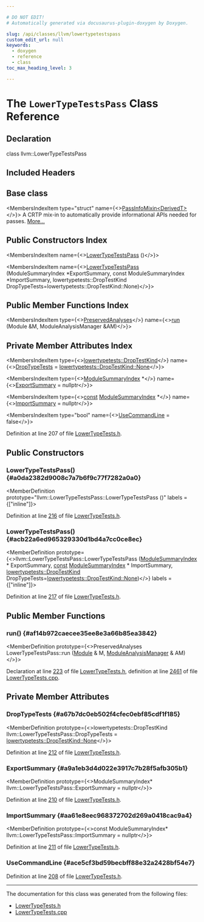 ```yaml
---

# DO NOT EDIT!
# Automatically generated via docusaurus-plugin-doxygen by Doxygen.

slug: /api/classes/llvm/lowertypetestspass
custom_edit_url: null
keywords:
  - doxygen
  - reference
  - class
toc_max_heading_level: 3

---
```





# The `LowerTypeTestsPass` Class Reference

<DoxygenPage pluginConfig={pluginConfig}>



## Declaration

<CodeBlock>class llvm::LowerTypeTestsPass</CodeBlock>

## Included Headers

<IncludesList>
<IncludesListItem
  filePath="llvm/Transforms/IPO/LowerTypeTests.h"
  permalink="/docs/api/files/include/include/llvm/include/llvm/transforms/include/llvm/transforms/ipo/lowertypetests-h"
  isLocal="true" />
</IncludesList>

## Base class

<MembersIndex>

<MembersIndexItem
  type="struct"
  name={<><a href="/docs/api/structs/llvm/passinfomixin">PassInfoMixin&lt;DerivedT&gt;</a></>}>
A CRTP mix-in to automatically provide informational APIs needed for passes. <a href="/docs/api/structs/llvm/passinfomixin/#details">More...</a>
</MembersIndexItem>

</MembersIndex>

## Public Constructors Index

<MembersIndex>

<MembersIndexItem
  name={<><a href="#a0da2382d9008c7a7b6f9c77f7282a0a0">LowerTypeTestsPass</a> ()</>}>
</MembersIndexItem>

<MembersIndexItem
  name={<><a href="#acb22a6ed965329330d1bd4a7cc0ce8ec">LowerTypeTestsPass</a> (ModuleSummaryIndex &#42;ExportSummary, const ModuleSummaryIndex &#42;ImportSummary, lowertypetests::DropTestKind DropTypeTests=lowertypetests::DropTestKind::None)</>}>
</MembersIndexItem>

</MembersIndex>

## Public Member Functions Index

<MembersIndex>

<MembersIndexItem
  type={<><a href="/docs/api/classes/llvm/preservedanalyses">PreservedAnalyses</a></>}
  name={<><a href="#af14b972caecee35ee8e3a66b85ea3842">run</a> (Module &amp;M, ModuleAnalysisManager &amp;AM)</>}>
</MembersIndexItem>

</MembersIndex>

## Private Member Attributes Index

<MembersIndex>

<MembersIndexItem
  type={<><a href="/docs/api/namespaces/llvm/lowertypetests/#a28baf2df0f23eab12b60755416e83ada">lowertypetests::DropTestKind</a></>}
  name={<><a href="#a67b7dc0eb502f4cfec0ebf85cdf1f185">DropTypeTests</a> =
      <a href="/docs/api/namespaces/llvm/lowertypetests/#a28baf2df0f23eab12b60755416e83adaa6adf97f83acf6453d4a6a4b1070f3754">lowertypetests::DropTestKind::None</a></>}>
</MembersIndexItem>

<MembersIndexItem
  type={<><a href="/docs/api/classes/llvm/modulesummaryindex">ModuleSummaryIndex</a> &#42;</>}
  name={<><a href="#a9a1eb3d4d022e3917c7b28f5afb305b1">ExportSummary</a> = nullptr</>}>
</MembersIndexItem>

<MembersIndexItem
  type={<><a href="/docs/api/files/lib/lib/target/lib/target/aarch64/aarch64promoteconstant-cpp/#a90f8350fecae261c25be85d38b451bff">const</a> <a href="/docs/api/classes/llvm/modulesummaryindex">ModuleSummaryIndex</a> &#42;</>}
  name={<><a href="#aa61e8eec968372702d269a0418cac9a4">ImportSummary</a> = nullptr</>}>
</MembersIndexItem>

<MembersIndexItem
  type="bool"
  name={<><a href="#ace5cf3bd59becbff88e32a2428bf54e7">UseCommandLine</a> = false</>}>
</MembersIndexItem>

</MembersIndex>


Definition at line 207 of file <a href="/docs/api/files/include/include/llvm/include/llvm/transforms/include/llvm/transforms/ipo/lowertypetests-h">LowerTypeTests.h</a>.

<SectionDefinition>

## Public Constructors

### LowerTypeTestsPass() {#a0da2382d9008c7a7b6f9c77f7282a0a0}

<MemberDefinition
  prototype="llvm::LowerTypeTestsPass::LowerTypeTestsPass ()"
  labels = {["inline"]}>

Definition at line <a href="/docs/api/files/include/include/llvm/include/llvm/transforms/include/llvm/transforms/ipo/lowertypetests-h/#l00216">216</a> of file <a href="/docs/api/files/include/include/llvm/include/llvm/transforms/include/llvm/transforms/ipo/lowertypetests-h">LowerTypeTests.h</a>.
</MemberDefinition>

### LowerTypeTestsPass() {#acb22a6ed965329330d1bd4a7cc0ce8ec}

<MemberDefinition
  prototype={<>llvm::LowerTypeTestsPass::LowerTypeTestsPass (<a href="/docs/api/classes/llvm/modulesummaryindex">ModuleSummaryIndex</a> &#42; ExportSummary, <a href="/docs/api/files/lib/lib/target/lib/target/aarch64/aarch64promoteconstant-cpp/#a90f8350fecae261c25be85d38b451bff">const</a> <a href="/docs/api/classes/llvm/modulesummaryindex">ModuleSummaryIndex</a> &#42; ImportSummary, <a href="/docs/api/namespaces/llvm/lowertypetests/#a28baf2df0f23eab12b60755416e83ada">lowertypetests::DropTestKind</a> DropTypeTests=<a href="/docs/api/namespaces/llvm/lowertypetests/#a28baf2df0f23eab12b60755416e83adaa6adf97f83acf6453d4a6a4b1070f3754">lowertypetests::DropTestKind::None</a>)</>}
  labels = {["inline"]}>

Definition at line <a href="/docs/api/files/include/include/llvm/include/llvm/transforms/include/llvm/transforms/ipo/lowertypetests-h/#l00217">217</a> of file <a href="/docs/api/files/include/include/llvm/include/llvm/transforms/include/llvm/transforms/ipo/lowertypetests-h">LowerTypeTests.h</a>.
</MemberDefinition>

</SectionDefinition>

<SectionDefinition>

## Public Member Functions

### run() {#af14b972caecee35ee8e3a66b85ea3842}

<MemberDefinition
  prototype={<>PreservedAnalyses LowerTypeTestsPass::run (<a href="/docs/api/classes/llvm/module">Module</a> &amp; M, <a href="/docs/api/namespaces/llvm/#af9c9208365fd9ce11392b4d79485e259">ModuleAnalysisManager</a> &amp; AM)</>}>

Declaration at line <a href="/docs/api/files/include/include/llvm/include/llvm/transforms/include/llvm/transforms/ipo/lowertypetests-h/#l00223">223</a> of file <a href="/docs/api/files/include/include/llvm/include/llvm/transforms/include/llvm/transforms/ipo/lowertypetests-h">LowerTypeTests.h</a>, definition at line <a href="/docs/api/files/lib/lib/transforms/lib/transforms/ipo/lowertypetests-cpp/#l02461">2461</a> of file <a href="/docs/api/files/lib/lib/transforms/lib/transforms/ipo/lowertypetests-cpp">LowerTypeTests.cpp</a>.
</MemberDefinition>

</SectionDefinition>

<SectionDefinition>

## Private Member Attributes

### DropTypeTests {#a67b7dc0eb502f4cfec0ebf85cdf1f185}

<MemberDefinition
  prototype={<>lowertypetests::DropTestKind llvm::LowerTypeTestsPass::DropTypeTests =
      <a href="/docs/api/namespaces/llvm/lowertypetests/#a28baf2df0f23eab12b60755416e83adaa6adf97f83acf6453d4a6a4b1070f3754">lowertypetests::DropTestKind::None</a></>}>

Definition at line <a href="/docs/api/files/include/include/llvm/include/llvm/transforms/include/llvm/transforms/ipo/lowertypetests-h/#l00212">212</a> of file <a href="/docs/api/files/include/include/llvm/include/llvm/transforms/include/llvm/transforms/ipo/lowertypetests-h">LowerTypeTests.h</a>.
</MemberDefinition>

### ExportSummary {#a9a1eb3d4d022e3917c7b28f5afb305b1}

<MemberDefinition
  prototype={<>ModuleSummaryIndex&#42; llvm::LowerTypeTestsPass::ExportSummary = nullptr</>}>

Definition at line <a href="/docs/api/files/include/include/llvm/include/llvm/transforms/include/llvm/transforms/ipo/lowertypetests-h/#l00210">210</a> of file <a href="/docs/api/files/include/include/llvm/include/llvm/transforms/include/llvm/transforms/ipo/lowertypetests-h">LowerTypeTests.h</a>.
</MemberDefinition>

### ImportSummary {#aa61e8eec968372702d269a0418cac9a4}

<MemberDefinition
  prototype={<>const ModuleSummaryIndex&#42; llvm::LowerTypeTestsPass::ImportSummary = nullptr</>}>

Definition at line <a href="/docs/api/files/include/include/llvm/include/llvm/transforms/include/llvm/transforms/ipo/lowertypetests-h/#l00211">211</a> of file <a href="/docs/api/files/include/include/llvm/include/llvm/transforms/include/llvm/transforms/ipo/lowertypetests-h">LowerTypeTests.h</a>.
</MemberDefinition>

### UseCommandLine {#ace5cf3bd59becbff88e32a2428bf54e7}

<MemberDefinition
  prototype="bool llvm::LowerTypeTestsPass::UseCommandLine = false">

Definition at line <a href="/docs/api/files/include/include/llvm/include/llvm/transforms/include/llvm/transforms/ipo/lowertypetests-h/#l00208">208</a> of file <a href="/docs/api/files/include/include/llvm/include/llvm/transforms/include/llvm/transforms/ipo/lowertypetests-h">LowerTypeTests.h</a>.
</MemberDefinition>

</SectionDefinition>

<hr/>

The documentation for this class was generated from the following files:

<ul>
<li><a href="/docs/api/files/include/include/llvm/include/llvm/transforms/include/llvm/transforms/ipo/lowertypetests-h">LowerTypeTests.h</a></li>
<li><a href="/docs/api/files/lib/lib/transforms/lib/transforms/ipo/lowertypetests-cpp">LowerTypeTests.cpp</a></li>
</ul>

</DoxygenPage>
